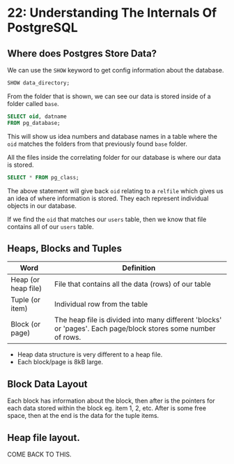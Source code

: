 # 22: Understanding The Internals Of PostgreSQL

## Where does Postgres Store Data?

We can use the `SHOW` keyword to get config information about the database.

```sql
SHOW data_directory;
```

From the folder that is shown, we can see our data is stored inside of a folder called `base`.

```sql
SELECT oid, datname
FROM pg_database;
```

This will show us idea numbers and database names in a table where the `oid` matches the folders from that previously found `base` folder.

All the files inside the correlating folder for our database is where our data is stored.

```sql
SELECT * FROM pg_class;
```

The above statement will give back `oid` relating to a `relfile` which gives us an idea of where information is stored. They each represent individual objects in our database.

If we find the `oid` that matches our `users` table, then we know that file contains all of our `users` table.

## Heaps, Blocks and Tuples

| Word                | Definition                                                                                                    |
| ------------------- | ------------------------------------------------------------------------------------------------------------- |
| Heap (or heap file) | File that contains all the data (rows) of our table                                                           |
| Tuple (or item)     | Individual row from the table                                                                                 |
| Block (or page)     | The heap file is divided into many different 'blocks' or 'pages'. Each page/block stores some number of rows. |

- Heap data structure is very different to a heap file.
- Each block/page is 8kB large.

## Block Data Layout

Each block has information about the block, then after is the pointers for each data stored within the block eg. item 1, 2, etc. After is some free space, then at the end is the data for the tuple items.

## Heap file layout.

COME BACK TO THIS.
